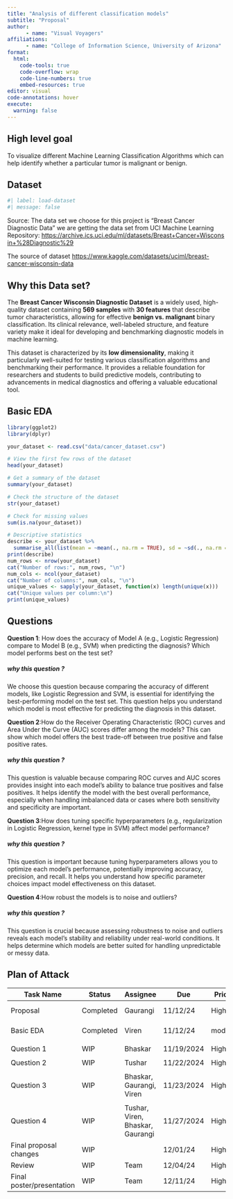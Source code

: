 ```yaml
---
title: "Analysis of different classification models"
subtitle: "Proposal"
author: 
      - name: "Visual Voyagers"
affiliations:
      - name: "College of Information Science, University of Arizona" 
format:
  html:
    code-tools: true
    code-overflow: wrap
    code-line-numbers: true
    embed-resources: true
editor: visual
code-annotations: hover
execute:
  warning: false      
---
```


## High level goal

To visualize different Machine Learning Classification Algorithms which can help identify whether a particular tumor is malignant or benign.

## Dataset

```r
#| label: load-dataset
#| message: false
```

Source: The data set we choose for this project is "Breast Cancer Diagnostic Data" we are getting the data set from UCI Machine Learning Repository: <https://archive.ics.uci.edu/ml/datasets/Breast+Cancer+Wisconsin+%28Diagnostic%29>

The source of dataset <https://www.kaggle.com/datasets/uciml/breast-cancer-wisconsin-data>

## **Why this Data set?**

The **Breast Cancer Wisconsin Diagnostic Dataset** is a widely used, high-quality dataset containing **569 samples** with **30 features** that describe tumor characteristics, allowing for effective **benign vs. malignant** binary classification. Its clinical relevance, well-labeled structure, and feature variety make it ideal for developing and benchmarking diagnostic models in machine learning.

This dataset is characterized by its **low dimensionality**, making it particularly well-suited for testing various classification algorithms and benchmarking their performance. It provides a reliable foundation for researchers and students to build predictive models, contributing to advancements in medical diagnostics and offering a valuable educational tool.

## Basic EDA

```r
library(ggplot2)
library(dplyr)

your_dataset <- read.csv("data/cancer_dataset.csv")

# View the first few rows of the dataset
head(your_dataset)

# Get a summary of the dataset
summary(your_dataset)

# Check the structure of the dataset
str(your_dataset)

# Check for missing values
sum(is.na(your_dataset))

# Descriptive statistics
describe <- your_dataset %>% 
  summarise_all(list(mean = ~mean(., na.rm = TRUE), sd = ~sd(., na.rm = TRUE)))
print(describe)
num_rows <- nrow(your_dataset)
cat("Number of rows:", num_rows, "\n")
num_cols <- ncol(your_dataset)
cat("Number of columns:", num_cols, "\n")
unique_values <- sapply(your_dataset, function(x) length(unique(x)))
cat("Unique values per column:\n")
print(unique_values)
```

## Questions

**Question 1**: How does the accuracy of Model A (e.g., Logistic Regression) compare to Model B (e.g., SVM) when predicting the diagnosis? Which model performs best on the test set?

##### why this question ?

We choose this question because comparing the accuracy of different models, like Logistic Regression and SVM, is essential for identifying the best-performing model on the test set. This question helps you understand which model is most effective for predicting the diagnosis in this dataset.

**Question 2**:How do the Receiver Operating Characteristic (ROC) curves and Area Under the Curve (AUC) scores differ among the models? This can show which model offers the best trade-off between true positive and false positive rates.

##### why this question ?

This question is valuable because comparing ROC curves and AUC scores provides insight into each model’s ability to balance true positives and false positives. It helps identify the model with the best overall performance, especially when handling imbalanced data or cases where both sensitivity and specificity are important.

**Question 3**:How does tuning specific hyperparameters (e.g., regularization in Logistic Regression, kernel type in SVM) affect model performance?

##### why this question ?

This question is important because tuning hyperparameters allows you to optimize each model’s performance, potentially improving accuracy, precision, and recall. It helps you understand how specific parameter choices impact model effectiveness on this dataset.

**Question 4**:How robust the models is to noise and outliers?

##### why this question ?

This question is crucial because assessing robustness to noise and outliers reveals each model’s stability and reliability under real-world conditions. It helps determine which models are better suited for handling unpredictable or messy data.

## Plan of Attack

| Task Name                 | Status    | Assignee                         | Due        | Priority | Summary        |
|---------------------------|-----------|----------------------------------|------------|----------|----------------|
| Proposal                  | Completed | Gaurangi                         | 11/12/24   | High     | Good, standing |
| Basic EDA                 | Completed | Viren                            | 11/12/24   | moderate | Good, standing |
|                           |           |                                  |            |          |                |
| Question 1                | WIP       | Bhaskar                          | 11/19/2024 | High     |                |
|                           |           |                                  |            |          |                |
| Question 2                | WIP       | Tushar                           | 11/22/2024 | High     |                |
|                           |           |                                  |            |          |                |
| Question 3                | WIP       | Bhaskar, Gaurangi, Viren         | 11/23/2024 | High     |                |
|                           |           |                                  |            |          |                |
| Question 4                | WIP       | Tushar, Viren, Bhaskar, Gaurangi | 11/27/2024 | High     |                |
| Final proposal changes    | WIP       |                                  | 12/01/24   | High     |                |
| Review                    | WIP       | Team                             | 12/04/24   | High     |                |
| Final poster/presentation | WIP       | Team                             | 12/11/24   | High     |                |

